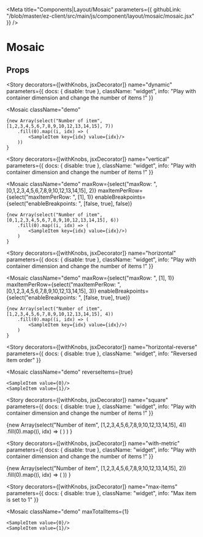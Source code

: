 


<Meta 
  title="Components|Layout/Mosaic"
  parameters={{
    githubLink: "/blob/master/ez-client/src/main/js/component/layout/mosaic/mosaic.jsx"
  }}
/>


<Anchor storyId="components-layout-mosaic-mosaic--default-story" />


# Mosaic

## Props


<Props of={Mosaic} />


<Story
  decorators={[withKnobs, jsxDecorator]}
  name="dynamic"
  parameters={{
    docs: {
      disable: true
    },
    className: "widget",
    info: "Play with container dimension and change the number of items !"
  }}
>
  <Mosaic
    className="demo"
  >
    {new Array(select("Number of item", [1,2,3,4,5,6,7,8,9,10,12,13,14,15], 7))
        .fill(0).map((i, idx) => (
            <SampleItem key={idx} value={idx}/>
        ))
    }
  </Mosaic>
</Story>

<Story
  decorators={[withKnobs, jsxDecorator]}
  name="vertical"
  parameters={{
    docs: {
      disable: true
    },
    className: "widget",
    info: "Play with container dimension and change the number of items !"
  }}
>
  <Mosaic
    className="demo"
    maxRow={select("maxRow: ", [0,1,2,3,4,5,6,7,8,9,10,12,13,14,15], 2)}
    maxItemPerRow={select("maxItemPerRow: ", [1], 1)}
    enableBreakpoints={select("enableBreakpoints: ", [false, true], false)}
  >
    {new Array(select("Number of item", [0,1,2,3,4,5,6,7,8,9,10,12,13,14,15], 6))
        .fill(0).map((i, idx) => (
            <SampleItem key={idx} value={idx}/>)
        )
    }
  </Mosaic>
</Story>

<Story
  decorators={[withKnobs, jsxDecorator]}
  name="horizontal"
  parameters={{
    docs: {
      disable: true
    },
    className: "widget",
    info: "Play with container dimension and change the number of items !"
  }}
>
  <Mosaic
    className="demo"
    maxRow={select("maxRow: ", [1], 1)}
    maxItemPerRow={select("maxItemPerRow: ", [0,1,2,3,4,5,6,7,8,9,10,12,13,14,15], 3)}
    enableBreakpoints={select("enableBreakpoints: ", [false, true], true)}
  >
    {new Array(select("Number of item", [1,2,3,4,5,6,7,8,9,10,12,13,14,15], 4))
        .fill(0).map((i, idx) => (
            <SampleItem key={idx} value={idx}/>)
        )
    }
  </Mosaic>
</Story>


<Story
  decorators={[withKnobs, jsxDecorator]}
  name="horizontal-reverse"
  parameters={{
    docs: {
      disable: true
    },
    className: "widget",
    info: "Reversed item order"
  }}
>
  <Mosaic
    className="demo"
    reverseItems={true}
  >
    <SampleItem value={0}/>
    <SampleItem value={1}/>
  </Mosaic>
</Story>

<Story
  decorators={[withKnobs, jsxDecorator]}
  name="square"
  parameters={{
    docs: {
      disable: true
    },
    className: "widget",
    info: "Play with container dimension and change the number of items !"
  }}
>
  <Mosaic maxRow={2} maxItemPerRow={2}  className="demo">
    {new Array(select("Number of item", [1,2,3,4,5,6,7,8,9,10,12,13,14,15], 4))
        .fill(0).map((i, idx) => (
            <SampleItem key={idx} value={idx}/>)
        )
    }
  </Mosaic>
</Story>



<Story
  decorators={[withKnobs, jsxDecorator]}
  name="with-metric"
  parameters={{
    docs: {
      disable: true
    },
    className: "widget",
    info: "Play with container dimension and change the number of items !"
  }}
  >
  <Mosaic className="demo">
    {new Array(select("Number of item", [1,2,3,4,5,6,7,8,9,10,12,13,14,15], 2))
      .fill(0).map((i, idx) => (
        <Metric
          key={idx}
          contentImageSrc="img/thumb.svg"
          legend={`${idx}%`}
        />
      ))
    }
  </Mosaic>
</Story>


<Story
  decorators={[withKnobs, jsxDecorator]}
  name="max-items"
  parameters={{
    docs: {
      disable: true
    },
    className: "widget",
    info: "Max item is set to 1"
  }}
>
  <Mosaic
    className="demo"
    maxTotalItems={1}
  >
    <SampleItem value={0}/>
    <SampleItem value={1}/>
  </Mosaic>
</Story>
